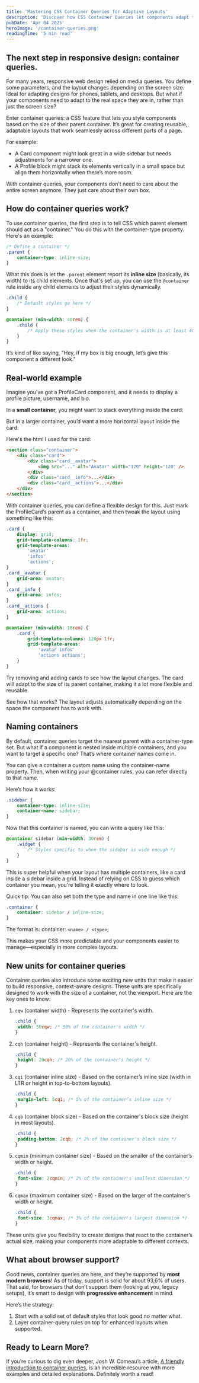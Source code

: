 ```yaml
---
title: 'Mastering CSS Container Queries for Adaptive Layouts'
description: 'Discover how CSS Container Queries let components adapt to their container size—enabling flexible, reusable designs across any screen.'
pubDate: 'Apr 04 2025'
heroImage: '/container-queries.png'
readingTime: '5 min read'
---
```



## The next step in responsive design: container queries.

<Picture
	src={transition}
	alt="Illustration showing how a web component layout adapts based on its container size using CSS container queries"
	width="400"
	height="213"
	style="border: 2px solid var(--border);
    border-radius: 0;
    display: block; 
		margin: auto;"
/>

For many years, responsive web design relied on media queries. You define some parameters, and the layout changes depending on the screen size. Ideal for adapting designs for phones, tablets, and desktops. But what if your components need to adapt to the real space they are in, rather than just the screen size?

Enter container queries: a CSS feature that lets you style components based on the size of their parent container. It’s great for creating reusable, adaptable layouts that work seamlessly across different parts of a page.

For example:

- A Card component might look great in a wide sidebar but needs adjustments for a narrower one.
- A Profile block might stack its elements vertically in a small space but align them horizontally when there’s more room.

With container queries, your components don’t need to care about the entire screen anymore. They just care about their own box.

## How do container queries work?

To use container queries, the first step is to tell CSS which parent element should act as a "container." You do this with the container-type property. Here's an example:

```css
/* Define a container */
.parent {
	container-type: inline-size;
}
```

What this does is let the `.parent` element report its **inline size** (basically, its width) to its child elements. Once that's set up, you can use the `@container` rule inside any child elements to adjust their styles dynamically.

```css
.child {
	/* Default styles go here */
}

@container (min-width: 40rem) {
	.child {
		/* Apply these styles when the container's width is at least 40rem */
	}
}
```

It’s kind of like saying, "Hey, if my box is big enough, let’s give this component a different look."

## Real-world example

Imagine you’ve got a ProfileCard component, and it needs to display a profile picture, username, and bio.

In a **small container**, you might want to stack everything inside the card:


<Wrapper title="List of cards" overflow="scroll">
	<CQ1 />
</Wrapper>

But in a larger container, you’d want a more horizontal layout inside the card:


<Wrapper title="Single card" overflow="scroll">
	<CQ2 />
</Wrapper>

Here's the html I used for the card:

```html
<section class="container">
	<div class="card">
		<div class="card__avatar">
			<img src="..." alt="Avatar" width="120" height="120" />
		</div>
		<div class="card__info">...</div>
		<div class="card__actions">...</div>
	</div>
</section>
```

With container queries, you can define a flexible design for this. Just mark the ProfileCard’s parent as a container, and then tweak the layout using something like this:

```css
.card {
	display: grid;
	grid-template-columns: 1fr;
	grid-template-areas:
		'avatar'
		'infos'
		'actions';
}
.card__avatar {
	grid-area: avatar;
}
.card__info {
	grid-area: infos;
}
.card__actions {
	grid-area: actions;
}

@container (min-width: 18rem) {
	.card {
		grid-template-columns: 120px 1fr;
		grid-template-areas:
			'avatar infos'
			'actions actions';
	}
}
```

Try removing and adding cards to see how the layout changes. The card will adapt to the size of its parent container, making it a lot more flexible and reusable.


<Wrapper title="Remove or add cards" overflow="scroll">
	<CQ3 />
</Wrapper>

See how that works? The layout adjusts automatically depending on the space the component has to work with.

<Newsletter />

## Naming containers

By default, container queries target the nearest parent with a container-type set. But what if a component is nested inside multiple containers, and you want to target a specific one? That’s where container names come in.

You can give a container a custom name using the container-name property. Then, when writing your @container rules, you can refer directly to that name.

Here’s how it works:

```css
.sidebar {
	container-type: inline-size;
	container-name: sidebar;
}
```

Now that this container is named, you can write a query like this:

```css
@container sidebar (min-width: 30rem) {
	.widget {
		/* Styles specific to when the sidebar is wide enough */
	}
}
```

This is super helpful when your layout has multiple containers, like a card inside a sidebar inside a grid. Instead of relying on CSS to guess which container you mean, you're telling it exactly where to look.

Quick tip: You can also set both the type and name in one line like this:

```css
.container {
	container: sidebar / inline-size;
}
```

The format is:
container: `<name> / <type>`;

This makes your CSS more predictable and your components easier to manage—especially in more complex layouts.

## New units for container queries

Container queries also introduce some exciting new units that make it easier to build responsive, context-aware designs. These units are specifically designed to work with the size of a container, not the viewport. Here are the key ones to know:

1. `cqw` (container width) - Represents the container's width.

   ```css
   .child {
   	width: 50cqw; /* 50% of the container's width */
   }
   ```

2. `cqh` (container height) - Represents the container's height.

   ```css
   .child {
   	height: 20cqh; /* 20% of the container's height */
   }
   ```

3. `cqi` (container inline size) - Based on the container’s inline size (width in LTR or height in top-to-bottom layouts).

   ```css
   .child {
   	margin-left: 5cqi; /* 5% of the container’s inline size */
   }
   ```

4. `cqb` (container block size) - Based on the container's block size (height in most layouts).

   ```css
   .child {
   	padding-bottom: 2cqb; /* 2% of the container's block size */
   }
   ```

5. `cqmin` (minimum container size) - Based on the smaller of the container’s width or height.

   ```css
   .child {
   	font-size: 2cqmin; /* 2% of the container's smallest dimension */
   }
   ```

6. `cqmax` (maximum container size) - Based on the larger of the container’s width or height.

   ```css
   .child {
   	font-size: 3cqmax; /* 3% of the container's largest dimension */
   }
   ```

These units give you flexibility to create designs that react to the container’s actual size, making your components more adaptable to different contexts.

## What about browser support?

Good news, container queries are here, and they’re supported by **most modern browsers**! As of today, support is solid for about 93,6% of users. That said, for browsers that don’t support them (looking at you, legacy setups), it’s smart to design with **progressive enhancement** in mind.

Here’s the strategy:

1. Start with a solid set of default styles that look good no matter what.
2. Layer container-query rules on top for enhanced layouts when supported.

## Ready to Learn More?

If you’re curious to dig even deeper, Josh W. Comeau’s article, [A friendly introduction to container queries](https://www.joshwcomeau.com/css/container-queries-introduction/), is an incredible resource with more examples and detailed explanations. Definitely worth a read!
